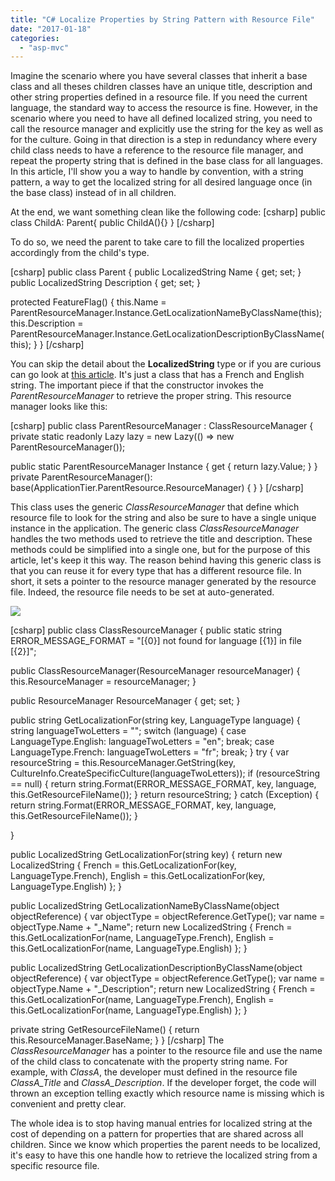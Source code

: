 ```yaml
---
title: "C# Localize Properties by String Pattern with Resource File"
date: "2017-01-18"
categories: 
  - "asp-mvc"
---
```


Imagine the scenario where you have several classes that inherit a base class and all theses children classes have an unique title, description and other string properties defined in a resource file. If you need the current language, the standard way to access the resource is fine. However, in the scenario where you need to have all defined localized string, you need to call the resource manager and explicitly use the string for the key as well as for the culture. Going in that direction is a step in redundancy where every child class needs to have a reference to the resource file manager, and repeat the property string that is defined in the base class for all languages. In this article, I'll show you a way to handle by convention, with a string pattern, a way to get the localized string for all desired language once (in the base class) instead of in all children.

At the end, we want something clean like the following code: \[csharp\] public class ChildA: Parent{ public ChildA(){} } \[/csharp\]

To do so, we need the parent to take care to fill the localized properties accordingly from the child's type.

\[csharp\] public class Parent { public LocalizedString Name { get; set; } public LocalizedString Description { get; set; }

protected FeatureFlag() { this.Name = ParentResourceManager.Instance.GetLocalizationNameByClassName(this); this.Description = ParentResourceManager.Instance.GetLocalizationDescriptionByClassName(this); } } \[/csharp\]

You can skip the detail about the **LocalizedString** type or if you are curious can go look at [this article](http://patrickdesjardins.com/blog/how-to-have-localized-string-with-mvc-and-entity-framework). It's just a class that has a French and English string. The important piece if that the constructor invokes the _ParentResourceManager_ to retrieve the proper string. This resource manager looks like this:

\[csharp\] public class ParentResourceManager : ClassResourceManager { private static readonly Lazy<ParentResourceManager> lazy = new Lazy<ParentResourceManager>(() => new ParentResourceManager());

public static ParentResourceManager Instance { get { return lazy.Value; } } private ParentResourceManager(): base(ApplicationTier.ParentResource.ResourceManager) { } } \[/csharp\]

This class uses the generic _ClassResourceManager_ that define which resource file to look for the string and also be sure to have a single unique instance in the application. The generic class _ClassResourceManager_ handles the two methods used to retrieve the title and description. These methods could be simplified into a single one, but for the purpose of this article, let's keep it this way. The reason behind having this generic class is that you can reuse it for every type that has a different resource file. In short, it sets a pointer to the resource manager generated by the resource file. Indeed, the resource file needs to be set at auto-generated.

[![](http://patrickdesjardins.com/blog/wp-content/uploads/2017/01/ResourceManager.png)](http://patrickdesjardins.com/blog/?attachment_id=4900)

\[csharp\] public class ClassResourceManager { public static string ERROR\_MESSAGE\_FORMAT = "\[{0}\] not found for language \[{1}\] in file \[{2}\]";

public ClassResourceManager(ResourceManager resourceManager) { this.ResourceManager = resourceManager; }

public ResourceManager ResourceManager { get; set; }

public string GetLocalizationFor(string key, LanguageType language) { string languageTwoLetters = ""; switch (language) { case LanguageType.English: languageTwoLetters = "en"; break; case LanguageType.French: languageTwoLetters = "fr"; break; } try { var resourceString = this.ResourceManager.GetString(key, CultureInfo.CreateSpecificCulture(languageTwoLetters)); if (resourceString == null) { return string.Format(ERROR\_MESSAGE\_FORMAT, key, language, this.GetResourceFileName()); } return resourceString; } catch (Exception) { return string.Format(ERROR\_MESSAGE\_FORMAT, key, language, this.GetResourceFileName()); }

}

public LocalizedString GetLocalizationFor(string key) { return new LocalizedString { French = this.GetLocalizationFor(key, LanguageType.French), English = this.GetLocalizationFor(key, LanguageType.English) }; }

public LocalizedString GetLocalizationNameByClassName(object objectReference) { var objectType = objectReference.GetType(); var name = objectType.Name + "\_Name"; return new LocalizedString { French = this.GetLocalizationFor(name, LanguageType.French), English = this.GetLocalizationFor(name, LanguageType.English) }; }

public LocalizedString GetLocalizationDescriptionByClassName(object objectReference) { var objectType = objectReference.GetType(); var name = objectType.Name + "\_Description"; return new LocalizedString { French = this.GetLocalizationFor(name, LanguageType.French), English = this.GetLocalizationFor(name, LanguageType.English) }; }

private string GetResourceFileName() { return this.ResourceManager.BaseName; } } \[/csharp\] The _ClassResourceManager_ has a pointer to the resource file and use the name of the child class to concatenate with the property string name. For example, with _ClassA_, the developer must defined in the resource file _ClassA\_Title_ and _ClassA\_Description_. If the developer forget, the code will thrown an exception telling exactly which resource name is missing which is convenient and pretty clear.

The whole idea is to stop having manual entries for localized string at the cost of depending on a pattern for properties that are shared across all children. Since we know which properties the parent needs to be localized, it's easy to have this one handle how to retrieve the localized string from a specific resource file.
